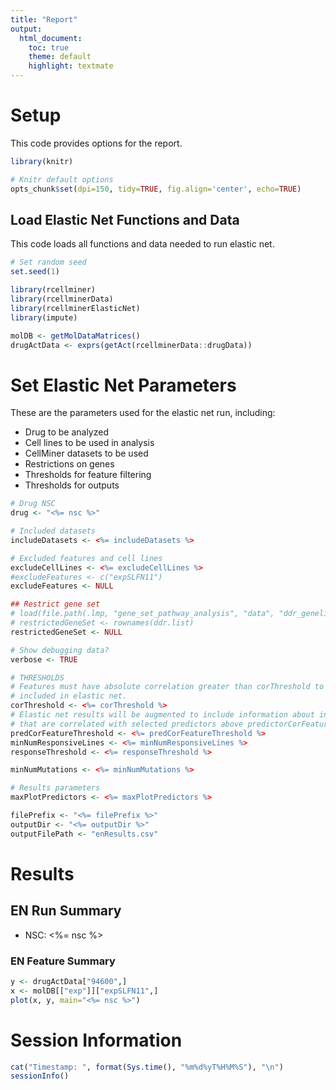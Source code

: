 ```yaml
---
title: "Report"
output:
  html_document:
    toc: true
    theme: default
    highlight: textmate
---
```


# Setup 
This code provides options for the report. 
```r
library(knitr)

# Knitr default options
opts_chunk$set(dpi=150, tidy=TRUE, fig.align='center', echo=TRUE)
```

## Load Elastic Net Functions and Data
This code loads all functions and data needed to run elastic net.
```r
# Set random seed
set.seed(1)

library(rcellminer)
library(rcellminerData)
library(rcellminerElasticNet)
library(impute)

molDB <- getMolDataMatrices()
drugActData <- exprs(getAct(rcellminerData::drugData))
```

# Set Elastic Net Parameters
These are the parameters used for the elastic net run, including: 

* Drug to be analyzed
* Cell lines to be used in analysis
* CellMiner datasets to be used
* Restrictions on genes 
* Thresholds for feature filtering
* Thresholds for outputs
```r
# Drug NSC
drug <- "<%= nsc %>"

# Included datasets
includeDatasets <- <%= includeDatasets %>

# Excluded features and cell lines
excludeCellLines <- <%= excludeCellLines %> 
#excludeFeatures <- c("expSLFN11")
excludeFeatures <- NULL

## Restrict gene set 
# load(file.path(.lmp, "gene_set_pathway_analysis", "data", "ddr_genelist.Rdata"))
# restrictedGeneSet <- rownames(ddr.list)
restrictedGeneSet <- NULL

# Show debugging data?
verbose <- TRUE

# THRESHOLDS 
# Features must have absolute correlation greater than corThreshold to be
# included in elastic net.
corThreshold <- <%= corThreshold %>
# Elastic net results will be augmented to include information about input features 
# that are correlated with selected predictors above predictorCorFeatureThreshold.
predCorFeatureThreshold <- <%= predCorFeatureThreshold %>
minNumResponsiveLines <- <%= minNumResponsiveLines %>
responseThreshold <- <%= responseThreshold %>

minNumMutations <- <%= minNumMutations %>

# Results parameters
maxPlotPredictors <- <%= maxPlotPredictors %>

filePrefix <- "<%= filePrefix %>"
outputDir <- "<%= outputDir %>"
outputFilePath <- "enResults.csv"
```

# Results
## EN Run Summary

* NSC: <%= nsc %>

### EN Feature Summary 

```r
y <- drugActData["94600",]
x <- molDB[["exp"]]["expSLFN11",]
plot(x, y, main="<%= nsc %>")
```

# Session Information
```r
cat("Timestamp: ", format(Sys.time(), "%m%d%yT%H%M%S"), "\n")
sessionInfo()  
```
